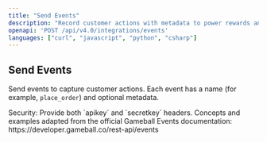 ```yaml
---
title: "Send Events"
description: "Record customer actions with metadata to power rewards and engagement."
openapi: 'POST /api/v4.0/integrations/events'
languages: ["curl", "javascript", "python", "csharp"]
---
```


## Send Events

Send events to capture customer actions. Each event has a name (for example, `place_order`) and optional metadata.

<Info>
Security: Provide both `apikey` and `secretkey` headers.
</Info>

<Note>
Concepts and examples adapted from the official Gameball Events documentation: https://developer.gameball.co/rest-api/events
</Note>


